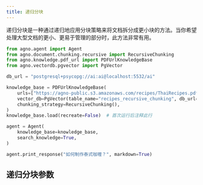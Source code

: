 ```yaml
---
title: 递归分块
---
```


递归分块是一种通过递归地应用分块策略来将文档拆分成更小块的方法。当你希望处理大型文档的更小、更易于管理的部分时，此方法非常有用。

```python
from agno.agent import Agent
from agno.document.chunking.recursive import RecursiveChunking
from agno.knowledge.pdf_url import PDFUrlKnowledgeBase
from agno.vectordb.pgvector import PgVector

db_url = "postgresql+psycopg://ai:ai@localhost:5532/ai"

knowledge_base = PDFUrlKnowledgeBase(
    urls=["https://agno-public.s3.amazonaws.com/recipes/ThaiRecipes.pdf"],
    vector_db=PgVector(table_name="recipes_recursive_chunking", db_url=db_url),
    chunking_strategy=RecursiveChunking(),
)
knowledge_base.load(recreate=False)  # 首次运行后注释此行

agent = Agent(
    knowledge_base=knowledge_base,
    search_knowledge=True,
)

agent.print_response("如何制作泰式咖喱？", markdown=True)

```

## 递归分块参数

<Snippet file="chunking-recursive.mdx" />